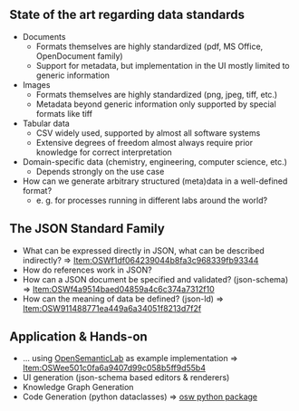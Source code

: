 
== State of the art regarding data standards ==

* Documents
** Formats themselves are highly standardized (pdf, MS Office, OpenDocument family)
** Support for metadata, but implementation in the UI mostly limited to generic information
* Images
** Formats themselves are highly standardized (png, jpeg, tiff, etc.)
** Metadata beyond generic information only supported by special formats like tiff
* Tabular data
** CSV widely used, supported by almost all software systems
** Extensive degrees of freedom almost always require prior knowledge for correct interpretation
* Domain-specific data (chemistry, engineering, computer science, etc.)
** Depends strongly on the use case
* How can we generate arbitrary structured (meta)data in a well-defined format?
** e. g. for processes running in different labs around the world?

== The JSON Standard Family ==

* What can be expressed directly in JSON, what can be described indirectly? => [[Item:OSWf1df064239044b8fa3c968339fb93344]]
* How do references work in JSON?
* How can a JSON document be specified and validated? (json-schema) => [[Item:OSWf4a9514baed04859a4c6c374a7312f10]]
* How can the meaning of data be defined? (json-ld) => [[Item:OSW911488771ea449a6a34051f8213d7f2f]]

{{Template:Editor/Graph
| file_name = graph-01
| page_name = Item:OSW70b4d6464c1d44a887eb86e3b39b8751
| root = Item:OSW911488771ea449a6a34051f8213d7f2f
| properties = HasPart; HasRequiredPredecessor; HasOptionalPredecessor; HasRecommendedSuccessor; -HasRequiredPredecessor; -HasOptionalPredecessor; -HasRecommendedSuccessor; HasImage
| depth = 5
| full_width = 0
| edit = 0
| edge_labels = 0
}}

== Application & Hands-on  ==

* ... using [https://github.com/OpenSemanticLab OpenSemanticLab] as example implementation => [[Item:OSWee501c0fa6a9407d99c058b5ff9d55b4]]
* UI generation (json-schema based editors & renderers)
* Knowledge Graph Generation
* Code Generation (python dataclasses) => [https://github.com/OpenSemanticLab/osw-python osw python package]